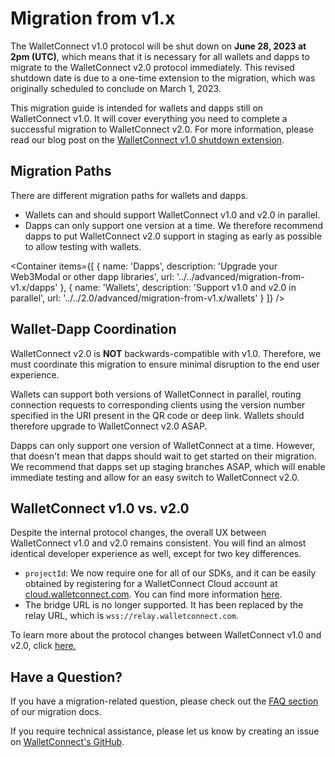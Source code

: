 
# Migration from v1.x

The WalletConnect v1.0 protocol will be shut down on **June 28, 2023 at 2pm (UTC)**, which means that it is necessary for all wallets and dapps to migrate to the WalletConnect v2.0 protocol immediately. This revised shutdown date is due to a one-time extension to the migration, which was originally scheduled to conclude on March 1, 2023.

This migration guide is intended for wallets and dapps still on WalletConnect v1.0. It will cover everything you need to complete a successful migration to WalletConnect v2.0. For more information, please read our blog post on the [WalletConnect v1.0 shutdown extension](https://medium.com/walletconnect/weve-reset-the-clock-on-the-walletconnect-v1-0-shutdown-now-scheduled-for-june-28-2023-ead2d953b595).

## Migration Paths

There are different migration paths for wallets and dapps.

- Wallets can and should support WalletConnect v1.0 and v2.0 in parallel.
- Dapps can only support one version at a time. We therefore recommend dapps to put WalletConnect v2.0 support in staging as early as possible to allow testing with wallets.

<Container
  items={[
    {
      name: 'Dapps',
      description: 'Upgrade your Web3Modal or other dapp libraries',
      url: '../../advanced/migration-from-v1.x/dapps'
    },
    {
      name: 'Wallets',
      description: 'Support v1.0 and v2.0 in parallel',
      url: '../../2.0/advanced/migration-from-v1.x/wallets'
    }
  ]}
/>

## Wallet-Dapp Coordination

WalletConnect v2.0 is **NOT** backwards-compatible with v1.0. Therefore, we must coordinate this migration to ensure minimal disruption to the end user experience.

Wallets can support both versions of WalletConnect in parallel, routing connection requests to corresponding clients using the version number specified in the URI present in the QR code or deep link. Wallets should therefore upgrade to WalletConnect v2.0 ASAP.

Dapps can only support one version of WalletConnect at a time. However, that doesn't mean that dapps should wait to get started on their migration. We recommend that dapps set up staging branches ASAP, which will enable immediate testing and allow for an easy switch to WalletConnect v2.0.

## WalletConnect v1.0 vs. v2.0

Despite the internal protocol changes, the overall UX between WalletConnect v1.0 and v2.0 remains consistent. You will find an almost identical developer experience as well, except for two key differences.

- `projectId`: We now require one for all of our SDKs, and it can be easily obtained by registering for a WalletConnect Cloud account at [cloud.walletconnect.com](https://cloud.walletconnect.com/sign-up). You can find more information [here](https://docs.walletconnect.com/2.0/cloud/relay).
- The bridge URL is no longer supported. It has been replaced by the relay URL, which is `wss://relay.walletconnect.com`.

To learn more about the protocol changes between WalletConnect v1.0 and v2.0, click [here.](https://docs.walletconnect.com/2.0/advanced/migration-from-v1.x/what-changed-from-v1.0)

## Have a Question?

If you have a migration-related question, please check out the [FAQ section](https://docs.walletconnect.com/2.0/advanced/migration-from-v1.x/migration-faq) of our migration docs.

If you require technical assistance, please let us know by creating an issue on [WalletConnect's GitHub](https://github.com/orgs/WalletConnect/discussions/categories/v1-v2-migration-support).

